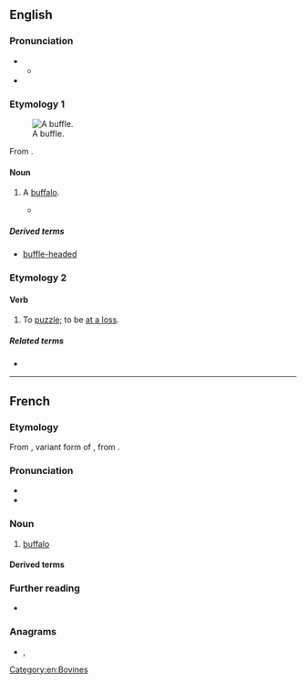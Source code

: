 {{also|büffle}}
==English==

===Pronunciation===
* {{IPA|en|/ˈbʌfəl/}}
** {{audio|en|LL-Q1860 (eng)-Vealhurl-buffle.wav|Audio (UK)}}
* {{rhyme|en|ʌfəl}}

===Etymology 1===
[[File:Vouvali.jpg|thumb|A buffle.]]

From {{bor|en|frm|buffle}}.

====Noun====
{{en-noun}}

# {{lb|en|obsolete}} A [[buffalo]].
#* {{RQ:Herbert Travaile|passage=[the Malayan tongue word list] An Oxe or '''Buffle''': ''Cambi''}}

=====Derived terms=====
* [[buffle-headed]]

===Etymology 2===

====Verb====
{{en-verb}}

# {{lb|en|intransitive}} To [[puzzle]]; to be [[at a loss]].

=====Related terms=====
* {{l|en|baffle}}

{{Webster 1913}}

[[Category:en:Bovines]]

----

==French==

===Etymology===
From {{inh|fr|VL.|*būfalus}}, variant form of {{inh|fr|la|būbalus}}, from {{der|fr|grc|βούβαλος}}.

===Pronunciation===
* {{fr-IPA}}
* {{audio|fr|Fr-buffle.ogg|audio}}

===Noun===
{{fr-noun|m|f=bufflonne}}

# [[buffalo]]

====Derived terms====
{{col3|fr
|buffle du cap
|buffle équinoxial
|buffle nain
|crapaud buffle
}}

===Further reading===
* {{R:TLFi}}

===Anagrams===
* {{l|fr|bluffe}}, {{l|fr|bluffé}}